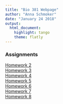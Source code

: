 ```yaml
---
title: "Bio 381 Webpage"
author: "Anna Schmoker"
date: "January 24 2018"
output: 
  html_document: 
    highlight: tango
    theme: flatly
---
```


### Assignments

[Homework 2](Homework2.html)   
[Homework 3](Homework_3.pdf)   
[Homework 4](Homework4.html)   
[Homework 5](Homework5.html)  
[Homework 6](Homework6.html)   
[Homework 7](Homework7.html)    
[Homework 8](Homework_8.html)   

